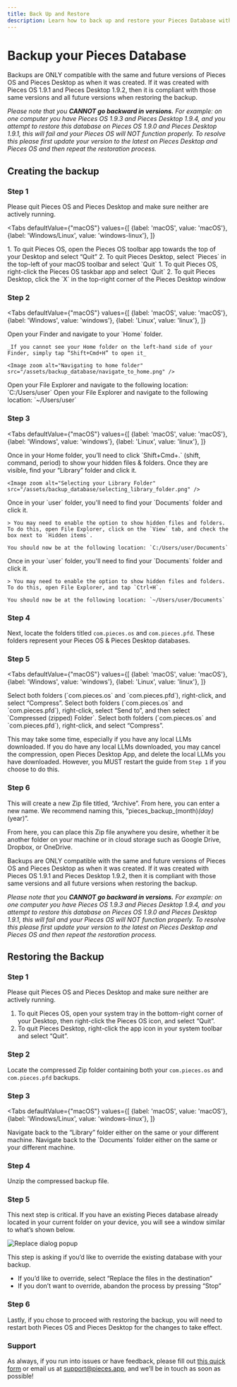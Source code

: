 ```yaml
---
title: Back Up and Restore
description: Learn how to back up and restore your Pieces Database without losing your code snippets.
---
```


<link rel="canonical" href="https://docs.pieces.app/features/back-up-and-restore" />

# Backup your Pieces Database

<Info>Backups are ONLY compatible with the same and future versions of Pieces OS and Pieces Desktop as when it was created. If it was created with Pieces OS 1.9.1 and Pieces Desktop 1.9.2, then it is compliant with those same versions and all future versions when restoring the backup.</Info>

_Please note that you **CANNOT go backward in versions.** For example: on one computer you have Pieces OS 1.9.3 and Pieces Desktop 1.9.4, and you attempt to restore this database on Pieces OS 1.9.0 and Pieces Desktop 1.9.1, this will fail and your Pieces OS will NOT function properly. To resolve this please first update your version to the latest on Pieces Desktop and Pieces OS and then repeat the restoration process._

## Creating the backup

### Step 1

Please quit Pieces OS and Pieces Desktop and make sure neither are actively running.

<Tabs
  defaultValue={"macOS"}
  values={[
    {label: 'macOS', value: 'macOS'},
    {label: 'Windows/Linux', value: 'windows-linux'},
  ]}
>
  <TabItem value="macOS">
    1. To quit Pieces OS, open the Pieces OS toolbar app towards the top of your Desktop and select “Quit”
    2. To quit Pieces Desktop, select `Pieces` in the top-left of your macOS toolbar and select `Quit`
  </TabItem>
  <TabItem value="windows-linux">
    1. To quit Pieces OS, right-click the Pieces OS taskbar app and select `Quit`
    2. To quit Pieces Desktop, click the `X` in the top-right corner of the Pieces Desktop window
  </TabItem>
</Tabs>

### Step 2

<Tabs
  defaultValue={"macOS"}
  values={[
    {label: 'macOS', value: 'macOS'},
    {label: 'Windows', value: 'windows'},
    {label: 'Linux', value: 'linux'},
  ]}
>
  <TabItem value="macOS">
    Open your Finder and navigate to your `Home` folder.

    _If you cannot see your Home folder on the left-hand side of your Finder, simply tap “Shift+Cmd+H” to open it_

    <Image zoom alt="Navigating to home folder" src="/assets/backup_database/navigate_to_home.png" />
  </TabItem>
  <TabItem value="windows">
    Open your File Explorer and navigate to the following location: `C:/Users/user`
  </TabItem>
  <TabItem value="linux">
    Open your File Explorer and navigate to the following location: `~/Users/user`
  </TabItem>
</Tabs>

### Step 3

<Tabs
  defaultValue={"macOS"}
  values={[
    {label: 'macOS', value: 'macOS'},
    {label: 'Windows', value: 'windows'},
    {label: 'Linux', value: 'linux'},
  ]}
>
  <TabItem value="macOS">
    Once in your Home folder, you’ll need to click `Shift+Cmd+.` (shift, command, period) to show your hidden files & folders. Once they are visible, find your “Library” folder and click it.

    <Image zoom alt="Selecting your Library Folder" src="/assets/backup_database/selecting_library_folder.png" />
  </TabItem>
  <TabItem value="windows">
    Once in your `user` folder, you'll need to find your `Documents` folder and click it.

    > You may need to enable the option to show hidden files and folders. To do this, open File Explorer, click on the `View` tab, and check the box next to `Hidden items`.

    You should now be at the following location: `C:/Users/user/Documents`
  </TabItem>
  <TabItem value="linux">
    Once in your `user` folder, you'll need to find your `Documents` folder and click it.

    > You may need to enable the option to show hidden files and folders. To do this, open File Explorer, and tap `Ctrl+H`.

    You should now be at the following location: `~/Users/user/Documents`
  </TabItem>
</Tabs>

### Step 4

Next, locate the folders titled `com.pieces.os` and `com.pieces.pfd`. These folders represent your Pieces OS & Pieces Desktop databases.

[//]: # (<Tabs)

[//]: # (  defaultValue={"macOS"})

[//]: # (  values={[)

[//]: # (    {label: 'macOS', value: 'macOS'},)

[//]: # (    {label: 'Windows/Linux', value: 'windows-linux'},)

[//]: # (  ]})

[//]: # (>)

[//]: # (  <TabItem value="macOS">)

[//]: # (    <Image zoom alt="Selecting Pieces Folders" src="/assets/backup_database/selecting_pieces_folders.png" />)

[//]: # (  </TabItem>)

[//]: # (  <TabItem value="windows-linux">)

[//]: # (  </TabItem>)

[//]: # (</Tabs>)

### Step 5

<Tabs
  defaultValue={"macOS"}
  values={[
    {label: 'macOS', value: 'macOS'},
    {label: 'Windows', value: 'windows'},
    {label: 'Linux', value: 'linux'},
  ]}
>
  <TabItem value="macOS">
    Select both folders (`com.pieces.os` and `com.pieces.pfd`), right-click, and select “Compress”.
  </TabItem>
  <TabItem value="windows">
    Select both folders (`com.pieces.os` and `com.pieces.pfd`), right-click, select “Send to”, and then select `Compressed (zipped) Folder`.
  </TabItem>
  <TabItem value="linux">
    Select both folders (`com.pieces.os` and `com.pieces.pfd`), right-click, and select “Compress”.
  </TabItem>
</Tabs>

<Info>This may take some time, especially if you have any local LLMs downloaded. If you do have any local LLMs downloaded, you may cancel the compression, open Pieces Desktop App, and delete the local LLMs you have downloaded. However, you MUST restart the guide from `Step 1` if you choose to do this.</Info>

### Step 6

This will create a new Zip file titled, “Archive”. From here, you can enter a new name. We recommend naming this, “pieces_backup_(month)_(day)_(year)”.

[//]: # (<Tabs)

[//]: # (  defaultValue={"macOS"})

[//]: # (  values={[)

[//]: # (    {label: 'macOS', value: 'macOS'},)

[//]: # (    {label: 'Windows', value: 'windows'},)

[//]: # (    {label: 'Linux', value: 'linux'},)

[//]: # (  ]})

[//]: # (>)

[//]: # ()
[//]: # (  <TabItem value="macOS">)

[//]: # (    <Image zoom alt="Title Archive with Timestamp" src="/assets/backup_database/title_archive.png" />)

[//]: # (  </TabItem>)

[//]: # (  <TabItem value="windows">)

[//]: # (  </TabItem>)

[//]: # (  <TabItem value="linux">)

[//]: # (  </TabItem>)

[//]: # (</Tabs>)

From here, you can place this Zip file anywhere you desire, whether it be another folder on your machine or in cloud storage such as Google Drive, Dropbox, or OneDrive.

<Info>Backups are ONLY compatible with the same and future versions of Pieces OS and Pieces Desktop as when it was created. If it was created with Pieces OS 1.9.1 and Pieces Desktop 1.9.2, then it is compliant with those same versions and all future versions when restoring the backup.</Info>

_Please note that you **CANNOT go backward in versions.** For example: on one computer you have Pieces OS 1.9.3 and Pieces Desktop 1.9.4, and you attempt to restore this database on Pieces OS 1.9.0 and Pieces Desktop 1.9.1, this will fail and your Pieces OS will NOT function properly. To resolve this please first update your version to the latest on Pieces Desktop and Pieces OS and then repeat the restoration process._

## Restoring the Backup

### Step 1

Please quit Pieces OS and Pieces Desktop and make sure neither are actively running.

1. To quit Pieces OS, open your system tray in the bottom-right corner of your Desktop, then right-click the Pieces OS icon, and select “Quit”.
2. To quit Pieces Desktop, right-click the app icon in your system toolbar and select “Quit”.

### Step 2

Locate the compressed Zip folder containing both your `com.pieces.os` and `com.pieces.pfd` backups.

### Step 3

<Tabs
  defaultValue={"macOS"}
  values={[
    {label: 'macOS', value: 'macOS'},
    {label: 'Windows/Linux', value: 'windows-linux'},
  ]}
>
  <TabItem value="macOS">
    Navigate back to the “Library” folder either on the same or your different machine.
  </TabItem>
  <TabItem value="windows-linux">
    Navigate back to the `Documents` folder either on the same or your different machine.
  </TabItem>
</Tabs>

### Step 4

Unzip the compressed backup file.

### Step 5

This next step is critical. If you have an existing Pieces database already located in your current folder on your device, you will see a window similar to what’s shown below.

<Image zoom alt="Replace dialog popup" src="/assets/backup_database/replace_message.png" />

This step is asking if you’d like to override the existing database with your backup.

- If you’d like to override, select “Replace the files in the destination”
- If you don’t want to override, abandon the process by pressing “Stop”

### Step 6

Lastly, if you chose to proceed with restoring the backup, you will need to restart both Pieces OS and Pieces Desktop for the changes to take effect.

### Support

As always, if you run into issues or have feedback, please fill out [this quick form](https://getpieces.typeform.com/to/mCjBSIjF) or email us at [support@pieces.app](mailto:support@pieces.app), and we’ll be in touch as soon as possible!
